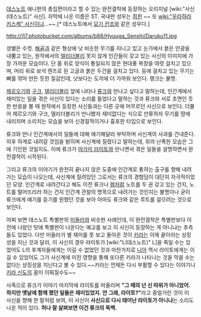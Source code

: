 [[데스노트]] 애니판의 총집편이라고 할 수 있는 완전결착에 등장하는 오리지널 [wiki:"사신(데스노트)" 사신]. 자막에 나온 이름은 ST. 국내판 성우는 [[최한]] ~~ 또 [[wiki:"우라하라 키스케" 사신]]이냐...~~.[* 데스노트에서 [[모기 칸조]]와 같은 성우다.]

http://i17.photobucket.com/albums/b88/Hyuuga_Senshi/Daruku11.jpg

성별은 수컷. [[해골]]과 같은 형상에 낫 비슷한 무기를 지니고 있고 눈가에서 붉은 안광을 내뿜고 있는, 원작에서의 [[델리더블리]] 못지 않게 인간들이 갖고 있는 사신의 이미지에 가장 가까운 모습이다. 단 몸 위로 양식이 통일되지 않은 현대풍 복장을 여럿 걸치고 있으며, 머리 위로 보석 렌즈로 된 고글과 붉은 두건을 걸치고 있다. 등에 걸치고 있는 무기는 뼈를 깎아 만든 듯한 질감인데, 낫보다는 도끼에 더 가까워 보인다. 랭크는 불명. 

[[제르오기]]와 [[구크]], [[델리더블리]] 앞에 나타나 [[류크]]와 만나고 싶다고 말하는데, 인간계에서 재미있는 일을 겪은 사신이 있다는 소리를 들었다고 말하는 것과 류크와 서로 초면인 듯한 반응을 볼 때 원작에서 등장한 사신들과는 다른 곳에 머무르던 사신으로 보인다. 더불어 제르오기와 구크, 델리더블리가 만나봤자 재미없다는 식으로 만류하자 무기를 땅에 내리치며 소리치는 모습을 보아 신경질적이거나 흉포한 타입으로 보인다.

류크와 만나 인간계에서의 일들에 대해 얘기해달라 부탁하며 사신계의 사과를 건내준다. 이후 하계로 내려갈 것임을 밝히며 사신계에 질렸다고 말하는데, 위의 난폭한 모습은 그에 기인한 것일지도. 이에 류크가 [[야가미 라이토]]와 만나면서 겪은 일들을 설명하면서 완전결착이 시작된다. 

그리고 류크의 이야기가 완전히 끝나지 않은 도중에 인간계로 통하는 출구를 향해 내려가는 모습이 나오는데, 사신계에 질려있던 그로서는 류크의 경험담이 대단히 자극적이었던 모양. 인간계로 내려간다고 해도 이전 류크나 [[렘]]처럼 노트를 두 권 갖고 있는 건지, 노트를 떨어뜨리러 하는 건지 인간계 관찰의 명목으로 내려가는 것인지는 불명이나 굳이 류크에게 얘기를 듣기를 원했던 것을 보아 아마도 류크와 같은 루트를 걸으려는 것으로 보인다. 

어찌 보면 데스노트 특별판의 [[미들러]]와 비슷한 사례인데, 이 완전결착은 특별판보다 이전에 나왔던 탓에 특별판이 나온다는 예고를 보고 이 사신이 등장하는 게 아니냐는 추측들도 있었다. 다만 미들러가 별 재미를 못 보고 돌아온 것이 [[키라]]는 이제 끝이라는 상징성을 지닌 것과 달리, 이 사신의 경우 라이토가 [wiki:"L(데스노트)" L]을 죽일 수는 있었어도 L의 후계자들에게는 이길 수 없었던 것과 마찬가지로 [[니아]] 역시 라이토에게는 이길 수 있었어도 그가 사신계에 미친 영향을 통해 또다른 키라가 나타나는 것을 막을 수는 없다는 상징성을 지닌다고 볼 수 있다.~~키라는 언제든 다시 부활할 수 있다는 이야기니 [[키라 신도]]의 꿈이 이뤄질수도~~

사족으로 류크가 이야기 마지막에 라이토를 떠올리며 '''"그 때의 넌 신 따위가 아니었어. 하지만 옛날에 함께 했던 일들은 재미있었지. 안 그래, 라이토?"'''라고 중얼거린 것이 이 사신을 향해 한 말처럼 보여, 이 사신이 '''사신으로 다시 태어난 라이토가 아니냐'''는 소리도 나온 적이 있다. '''허나 잘 살펴보면 이건 류크의 독백.'''
